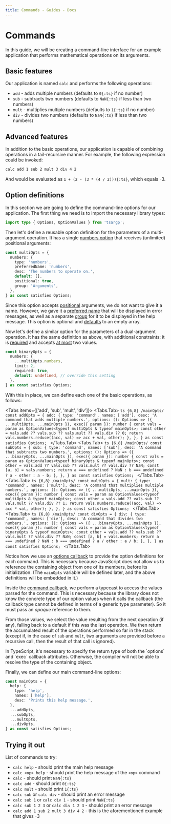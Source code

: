 ```yaml
---
title: Commands - Guides - Docs
---
```




# Commands

In this guide, we will be creating a command-line interface for an example application that performs
mathematical operations on its arguments.

## Basic features

Our application is named `calc` and performs the following operations:

- `add` - adds multiple numbers (defaults to `0{:ts}` if no number)
- `sub` - subtracts two numbers (defaults to `NaN{:ts}` if less than two numbers)
- `mult` - multiplies multiple numbers (defaults to `1{:ts}` if no number)
- `div` - divides two numbers (defaults to `NaN{:ts}` if less than two numbers)

## Advanced features

In addition to the basic operations, our application is capable of combining operations in a
tail-recursive manner. For example, the following expression could be invoked:

```sh
calc add 1 sub 2 mult 3 div 4 2
```

And would be evaluated as `1 + (2 - (3 * (4 / 2))){:ts}`, which equals -3.

## Option definitions

In this section we are going to define the command-line options for our application. The first thing
we need is to import the necessary library types:

```ts
import type { Options, OptionValues } from 'tsargp';
```

Then let's define a reusable option definition for the parameters of a multi-argument operation. It
has a single [numbers option] that receives (unlimited) positional arguments:

```ts /preferredName/ /default/ /positional/ /group/
const multiOpts = {
  numbers: {
    type: 'numbers',
    preferredName: 'numbers',
    desc: 'The numbers to operate on.',
    default: [],
    positional: true,
    group: 'Arguments',
  },
} as const satisfies Options;
```

Since this option accepts [positional] arguments, we do not want to give it a name. However, we gave
it a [preferred name] that will be displayed in error messages, as well as a separate [group] for it
to be displayed in the help message. This option is optional and [defaults] to an empty array.

Now let's define a similar option for the parameters of a dual-argument operation. It has the same
definition as above, with additional constraints: it is [required] and accepts [at most] two values.

```ts /limit/ /required/
const binaryOpts = {
  numbers: {
    ...multiOpts.numbers,
    limit: 2,
    required: true,
    default: undefined, // override this setting
  },
} as const satisfies Options;
```

With this in place, we can define each one of the basic operations, as follows:

<Tabs items={['add', 'sub', 'mult', 'div']}>
  <Tabs.Tab>
    ```ts {6,8} /mainOpts/
    const addOpts = {
      add: {
        type: 'command',
        names: ['add'],
        desc: 'A command that adds multiple numbers.',
        options: (): Options => ({ ...multiOpts, ...mainOpts }),
        exec({ param }): number {
          const vals = param as OptionValues<typeof multiOpts & typeof mainOpts>;
          const other = vals.add ?? vals.sub ?? vals.mult ?? vals.div ?? 0;
          return vals.numbers.reduce((acc, val) => acc + val, other);
        },
      },
    } as const satisfies Options;
    ```
  </Tabs.Tab>
  <Tabs.Tab>
    ```ts {6,8} /mainOpts/
    const subOpts = {
      sub: {
        type: 'command',
        names: ['sub'],
        desc: 'A command that subtracts two numbers.',
        options: (): Options => ({ ...binaryOpts, ...mainOpts }),
        exec({ param }): number {
          const vals = param as OptionValues<typeof binaryOpts & typeof mainOpts>;
          const other = vals.add ?? vals.sub ?? vals.mult ?? vals.div ?? NaN;
          const [a, b] = vals.numbers;
          return a === undefined ? NaN : b === undefined ? a - other : a - b;
        },
      },
    } as const satisfies Options;
    ```
  </Tabs.Tab>
  <Tabs.Tab>
    ```ts {6,8} /mainOpts/
    const multOpts = {
      mult: {
        type: 'command',
        names: ['mult'],
        desc: 'A command that multiplies multiple numbers.',
        options: (): Options => ({ ...multiOpts, ...mainOpts }),
        exec({ param }): number {
          const vals = param as OptionValues<typeof multiOpts & typeof mainOpts>;
          const other = vals.add ?? vals.sub ?? vals.mult ?? vals.div ?? 1;
          return vals.numbers.reduce((acc, val) => acc * val, other);
        },
      },
    } as const satisfies Options;
    ```
  </Tabs.Tab>
  <Tabs.Tab>
    ```ts {6,8} /mainOpts/
    const divOpts = {
      div: {
        type: 'command',
        names: ['div'],
        desc: 'A command that divides two numbers.',
        options: (): Options => ({ ...binaryOpts, ...mainOpts }),
        exec({ param }): number {
          const vals = param as OptionValues<typeof binaryOpts & typeof mainOpts>;
          const other = vals.add ?? vals.sub ?? vals.mult ?? vals.div ?? NaN;
          const [a, b] = vals.numbers;
          return a === undefined ? NaN : b === undefined ? a / other : a / b;
        },
      },
    } as const satisfies Options;
    ```
  </Tabs.Tab>
</Tabs>

Notice how we use an [options callback] to provide the option definitions for each command. This is
necessary because JavaScript does not allow us to reference the containing object from one of its
members, before its initialization. (The `mainOpts` variable will be defined later, and the above
definitions will be embedded in it.)

Inside the [command callback], we perform a typecast to access the values parsed for the command.
This is necessary because the library does not know the concrete type of our option values when it
calls the callback (the callback type cannot be defined in terms of a generic type parameter). So it
must pass an _opaque_ reference to them.

From those values, we select the value resulting from the next operation (if any), falling back to
a default if this was the last operation. We then return the accumulated result of the operations
performed so far in the stack (except if, in the case of `sub` and `mult`, two arguments are
provided before a recursive call, then the result of that call is ignored).

<Callout type="info">
  In TypeScript, it's necessary to specify the return type of both the `options` and `exec` callback
  attributes. Otherwise, the compiler will not be able to resolve the type of the containing object.
</Callout>

Finally, we can define our main command-line options:

```ts
const mainOpts = {
  help: {
    type: 'help',
    names: ['help'],
    desc: 'Prints this help message.',
  },
  ...addOpts,
  ...subOpts,
  ...multOpts,
  ...divOpts,
} as const satisfies Options;
```

## Trying it out

<Calc height={17} />

List of commands to try:

- `calc help` - should print the main help message
- `calc <op> help` - should print the help message of the `<op>` command
- `calc` - should print `NaN{:ts}`
- `calc add` - should print `0{:ts}`
- `calc mult` - should print `1{:ts}`
- `calc sub` or `calc div` - should print an error message
- `calc sub 1` or `calc div 1` - should print `NaN{:ts}`
- `calc sub 1 2 3` or `calc div 1 2 3` - should print an error message
- `calc add 1 sub 2 mult 3 div 4 2` - this is the aforementioned example that gives -3

[numbers option]: ../library/options#numbers-option
[preferred name]: ../library/options#names--preferred-name
[defaults]: ../library/options#default-value
[positional]: ../library/options#positional--marker
[group]: ../library/options#group--hide
[required]: ../library/options#always-required
[at most]: ../library/options#count-limit
[options callback]: ../library/options#command-options--callback
[command callback]: ../library/options#command-callback
